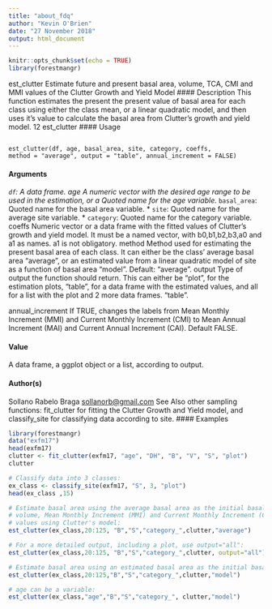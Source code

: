 ```yaml
---
title: "about_fdq"
author: "Kevin O'Brien"
date: "27 November 2018"
output: html_document
---
```


```r
knitr::opts_chunk$set(echo = TRUE)
library(forestmangr)
```

est_clutter Estimate future and present basal area, volume, TCA, CMI and MMI
values of the Clutter Growth and Yield Model
#### Description
This function estimates the present the present value of basal area for each class using either the
class mean, or a linear quadratic model, and then uses it’s value to calculate the basal area from
Clutter’s growth and yield model.
12 est_clutter
#### Usage
<pre><code>
est_clutter(df, age, basal_area, site, category, coeffs,
method = "average", output = "table", annual_increment = FALSE)
</code></pre>

#### Arguments 
*``df``: A data frame.
age A numeric vector with the desired age range to be used in the estimation, or a
Quoted name for the age variable.
* ``basal_area``: Quoted name for the basal area variable.
* `` site``: Quoted name for the average site variable.
* `` category``: Quoted name for the category variable.
coeffs Numeric vector or a data frame with the fitted values of Clutter’s growth and yield model. It must be a named vector, with b0,b1,b2,b3,a0 and a1 as names.
a1 is not obligatory.
method Method used for estimating the present basal area of each class. It can either be the class’ average basal area "average", or an estimated value from
a linear quadratic model of site as a function of basal area "model". Default: "average".
output Type of output the function should return. This can either be "plot", for the estimation plots, "table", for a data frame with the estimated values, and all
for a list with the plot and 2 more data frames. "table".

annual_increment If TRUE, changes the labels from Mean Monthly Increment (MMI) and Current
Monthly Increment (CMI) to Mean Annual Increment (MAI) and Current Annual
Increment (CAI). Default FALSE.

#### Value
A data frame, a ggplot object or a list, according to output.

#### Author(s)
Sollano Rabelo Braga <sollanorb@gmail.com>
See Also
other sampling functions: fit_clutter for fitting the Clutter Growth and Yield model, and classify_site
for classifying data according to site.
#### Examples
```r
library(forestmangr)
data("exfm17")
head(exfm17)
clutter <- fit_clutter(exfm17, "age", "DH", "B", "V", "S", "plot")
clutter
```

```r
# Classify data into 3 classes:
ex_class <- classify_site(exfm17, "S", 3, "plot")
head(ex_class ,15)
```

```r
# Estimate basal area using the average basal area as the initial basal area,
# volume, Mean Monthly Increment (MMI) and Current Monthly Increment (CMI)
# values using Clutter's model:
est_clutter(ex_class,20:125, "B","S","category_",clutter,"average")
```

```r
# For a more detailed output, including a plot, use output="all":
est_clutter(ex_class,20:125, "B","S","category_",clutter, output="all")
```

```r
# Estimate basal area using an estimated basal area as the initial basal area:
est_clutter(ex_class,20:125,"B","S","category_",clutter,"model")
```

```r
# age can be a variable:
est_clutter(ex_class,"age","B","S","category_", clutter,"model")
```
